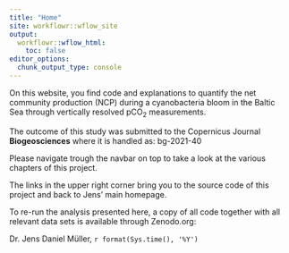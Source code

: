 ```yaml
---
title: "Home"
site: workflowr::wflow_site
output:
  workflowr::wflow_html:
    toc: false
editor_options:
  chunk_output_type: console
---
```


On this website, you find code and explanations to quantify the net community production (NCP) during a cyanobacteria bloom in the Baltic Sea through vertically resolved pCO~2~ measurements.

The outcome of this study was submitted to the Copernicus Journal **Biogeosciences** where it is handled as: bg-2021-40

Please navigate trough the navbar on top to take a look at the various chapters of this project.

The links in the upper right corner bring you to the source code of this project and back to Jens' main homepage.

To re-run the analysis presented here, a copy of all code together with all relevant data sets is available through Zenodo.org: 

Dr. Jens Daniel Müller, `r format(Sys.time(), '%Y')`
